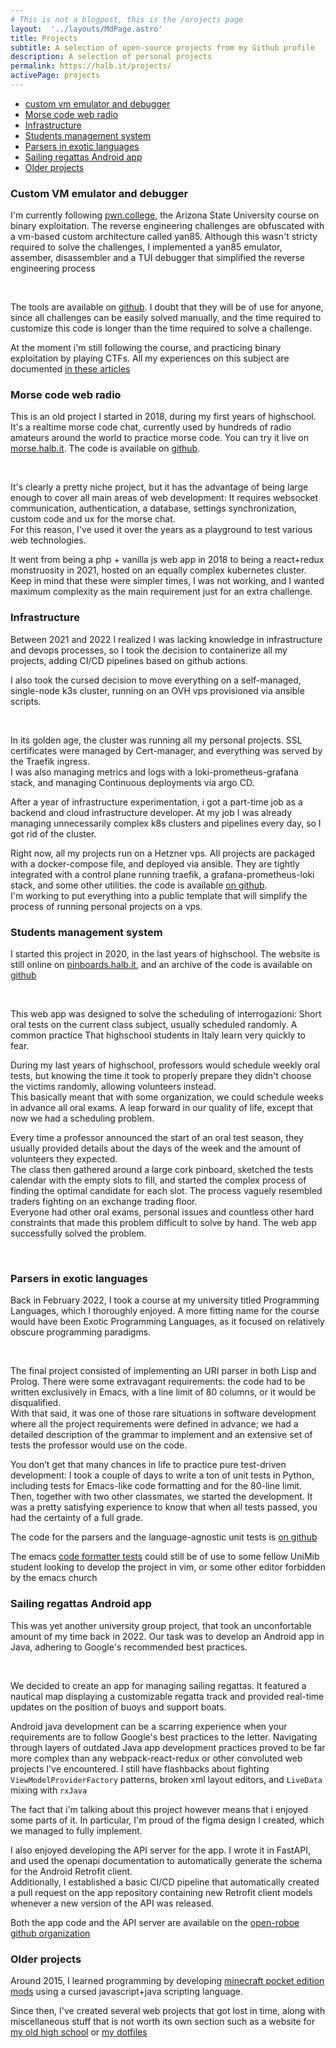```yaml
---
# This is not a blogpost, this is the /orojects page
layout:  '../layouts/MdPage.astro'
title: Projects
subtitle: A selection of open-source projects from my Github profile
description: A selection of personal projects
permalink: https://halb.it/projects/
activePage: projects
---
```


- [custom vm emulator and debugger](#custom-vm-emulator-and-debugger)
- [Morse code web radio](#morse-code-web-radio)
- [Infrastructure](#infrastructure)
- [Students management system](#students-management-system)
- [Parsers in exotic languages](#parsers-in-exotic-languages)
- [Sailing regattas Android app](#sailing-regattas-android-app)
- [Older projects](#older-projects)

### Custom VM emulator and debugger

I'm currently following [pwn.college](https://pwn.college), the
Arizona State University course on binary exploitation.
The reverse engineering challenges are obfuscated with a vm-based custom
architecture called yan85.
Although this wasn't stricty required to solve the challenges, I implemented
a yan85 emulator, assember, disassembler and a TUI debugger that 
simplified the reverse engineering process

<Picture src="custom-debugger" height={490} alt="" />
<br />

The tools are available on [github](https://github.com/robalb/custom-vm-emulator).
I doubt that they will be of use for anyone, since all challenges can be easily solved 
manually, and the time required to customize this code is longer than the time
required to solve a challenge.

At the moment i'm still following the course, and practicing binary exploitation by playing CTFs.
All my experiences on this subject are documented [in these articles](/articles/#pwn)


### Morse code web radio

This is an old project I started in 2018, during my first years of highschool.<br/>
It's a realtime morse code chat, currently used by hundreds of radio amateurs around the world to practice
morse code.
You can try it live on [morse.halb.it](https://morse.halb.it). The code is available on 
[github](https://github.com/robalb/morsechat).

<Picture src="morsechat" height={490} alt="" />
<br/>

It's clearly a pretty niche project, but it has the advantage of being large enough
to cover all main areas of web development:
It requires websocket communication, authentication, a database, settings synchronization,
custom code and ux for the morse chat.<br/>
For this reason, I've used it over the years as a playground to test various web technologies.

It went from being a php + vanilla js web app in 2018 to being a react+redux monstruosity in 2021, hosted
on an equally complex kubernetes cluster. Keep in mind that these were simpler times, I was not working,
and I wanted maximum complexity as the main requirement just for an extra challenge.

### Infrastructure

Between 2021 and 2022 I realized I was lacking knowledge in infrastructure and devops processes,
so I took the decision to containerize all my projects, adding CI/CD pipelines based on github actions.

I also took the cursed decision to move everything on a self-managed, single-node k3s cluster, running on
an OVH vps provisioned via ansible scripts.

<PictureThemed src="helloworld-generic" alt="a diagram of a CI/CD pipeline involving github actions, a docker registry, argoCD and kubernetes" />
<br />

In its golden age, the cluster was running all my personal projects. SSL certificates were managed by
Cert-manager, and everything was served by the Traefik ingress.<br />
I was also managing metrics and logs with a loki-prometheus-grafana stack,
and managing Continuous deployments via argo CD.

After a year of infrastructure experimentation, i got a part-time job as
a backend and cloud infrastructure developer. 
At my job I was already managing unnecessarily complex k8s clusters and pipelines every day,
so I got rid of the cluster.

Right now, all my projects run on a Hetzner vps.
All projects are packaged with a docker-compose file, and deployed via ansible.
They are tightly integrated with a control plane running traefik, a grafana-prometheus-loki stack, and some other
utilities. the code is available [on github](https://github.com/robalb/my-infra).<br /> 
I'm working to put everything into a public template that will simplify
the process of running personal projects on a vps.


### Students management system

I started this project in 2020, in the last years of highschool. The website is 
still online on [pinboards.halb.it](https://pinboards.halb.it), and an archive of the code
is available on [github](https://github.com/robalb/studentsplanner)

<Picture src="pinboards-1" height={590} alt="" />
<br/>

This web app was designed to solve the scheduling of interrogazioni:
Short oral tests on the current class subject, usually scheduled randomly. A common practice 
That highschool students in Italy learn very quickly to fear.

During my last years of highschool, professors would schedule weekly oral tests,
but knowing the time it took to properly prepare they didn't choose the victims randomly, allowing
volunteers instead.<br/>
This basically meant that with some organization, we could schedule weeks in advance all oral exams.
A leap forward in our quality of life, except that now we had a scheduling problem.

Every time a professor announced the start of an oral test season, they usually provided details about the
days of the week and the amount of volunteers they expected.<br/>
The class then gathered around a large cork pinboard, sketched the tests calendar with the empty slots to fill,
and started the complex process of finding the optimal candidate for each slot. The process vaguely resembled
traders fighting on an exchange trading floor.<br/>
Everyone had other oral exams, personal issues and countless other hard constraints that made this problem difficult
to solve by hand. The web app successfully solved the problem.


<Picture src="pinboards-2" height={490} alt="" />
<br/>


### Parsers in exotic languages

Back in February 2022, I took a course at my university titled Programming Languages, which I thoroughly enjoyed.
A more fitting name for the course would have been Exotic Programming Languages,
as it focused on relatively obscure programming paradigms.

<PictureThemed src="uri-parser-diagram" height={390} alt="" />
<br/>

The final project consisted of implementing an URI parser in both Lisp and Prolog.
There were some extravagant requirements: the code had to be written exclusively in Emacs,
with a line limit of 80 columns, or it would be disqualified.<br/>
With that said, it was one of those rare situations in software development where all the project
requirements were defined in advance;
we had a detailed description of the grammar to implement
and an extensive set of tests the professor would use on the code.

You don’t get that many chances in life to practice pure test-driven development:
I took a couple of days to write a ton of unit tests in Python, including tests for Emacs-like
code formatting and for the 80-line limit. Then, together with two other classmates,
we started the development. It was a pretty satisfying experience to know that when all tests passed,
you had the certainty of a full grade.

The code for the parsers and the language-agnostic unit tests is 
[on github](https://github.com/robalb/uri_parser_project)

The emacs [code formatter tests](https://github.com/robalb/uri_parser_project/blob/master/tests/tests_formatting.py)
could still be of use to some fellow UniMib student 
looking to develop the project in vim, or some other editor forbidden by the emacs church


### Sailing regattas Android app

This was yet another university group project, that took an unconfortable amount of my time
back in 2022.
Our task was to develop an Android app in Java, adhering to Google's recommended best practices.

<Picture src="roboapp-figma" height={300} alt="" />
<br/>

We decided to create an app for managing sailing regattas. It featured a nautical map displaying a
customizable regatta track and provided real-time updates on the position of buoys and support boats.

Android java development can be a scarring experience when your requirements are to follow Google's best practices to the letter.
Navigating through layers of outdated Java app development practices proved
to be far more complex than any webpack-react-redux or other convoluted web projects I've encountered.
I still have flashbacks about fighting `ViewModelProviderFactory` patterns, broken xml layout editors, and `LiveData` mixing with `rxJava`

The fact that i'm talking about this project however means that i enjoyed some parts of it.
In particular, I'm proud of the figma design I created, which we managed to fully implement.

I also enjoyed developing the API server for the app.
I wrote it in FastAPI, and used the openapi documentation 
to automatically generate the schema for the Android Retrofit client.<br/>
Additionally, I established a basic CI/CD pipeline that automatically created a pull request
on the app repository containing new Retrofit client models whenever a new version of the API was released.


Both the app code and the API server are available on the [open-roboe github organization](https://github.com/open-roboe)


### Older projects

Around 2015, I learned programming by developing [minecraft pocket edition mods](https://web.archive.org/web/20190301083244/mcpedl.com/?s=robalb)
using a cursed javascript+java scripting language.

Since then, I've created several web projects that got lost in time,
along with miscellaneous stuff that is not worth its own section such 
as a website for [my old high school](https://github.com/liceobanfi/banfi-in-diretta) or
[my dotfiles](https://github.com/robalb/dotfiles)




